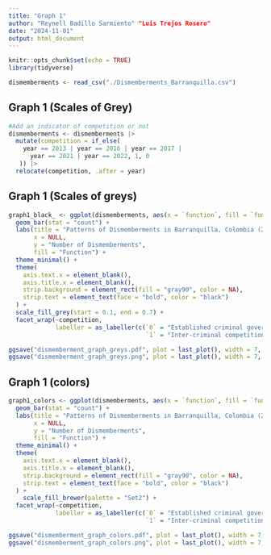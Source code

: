 ```yaml
---
title: "Graph 1"
author: "Reynell Badillo Sarmiento" "Luis Trejos Rosero"
date: "2024-11-01"
output: html_document
---
```


```r
knitr::opts_chunk$set(echo = TRUE)
library(tidyverse)
```

```r
dismemberments <- read_csv("./Dismemberments_Barranquilla.csv")
```

## Graph 1 (Scales of Grey)

```r
#Add an indicator of competition or not
dismemberments <- dismemberments |> 
  mutate(competition = if_else(
    year == 2013 | year == 2016 | year == 2017 | 
      year == 2021 | year == 2022, 1, 0
   )) |> 
  relocate(competition, .after = year)
```


## Graph 1 (Scales of greys)
```r
graph1_black_ <- ggplot(dismemberments, aes(x = `function`, fill = `function`)) +
  geom_bar(stat = "count") +
  labs(title = "Patterns of Dismemberments in Barranquilla, Colombia (2013-2022)",
       x = NULL, 
       y = "Number of Dismemberments",
       fill = "Function") +
  theme_minimal() +
  theme(
    axis.text.x = element_blank(),
    axis.title.x = element_blank(),
    strip.background = element_rect(fill = "gray90", color = NA),
    strip.text = element_text(face = "bold", color = "black")
  ) +
  scale_fill_grey(start = 0.1, end = 0.7) +
  facet_wrap(~competition, 
             labeller = as_labeller(c(`0` = "Established criminal governance regime",
                                      `1` = "Inter-criminal competition")))

ggsave("dismemberment_graph_greys.pdf", plot = last_plot(), width = 7, height = 5)
ggsave("dismemberment_graph_greys.png", plot = last_plot(), width = 7, height = 5, dpi = 600)

```

## Graph 1 (colors)
```r
graph1_colors <- ggplot(dismemberments, aes(x = `function`, fill = `function`)) +
  geom_bar(stat = "count") +
  labs(title = "Patterns of Dismemberments in Barranquilla, Colombia (2013-2022)",
       x = NULL, 
       y = "Number of Dismemberments",
       fill = "Function") +
  theme_minimal() +
  theme(
    axis.text.x = element_blank(),
    axis.title.x = element_blank(),
    strip.background = element_rect(fill = "gray90", color = NA),
    strip.text = element_text(face = "bold", color = "black")
  ) +
    scale_fill_brewer(palette = "Set2") +
  facet_wrap(~competition, 
             labeller = as_labeller(c(`0` = "Established criminal governance regime",
                                      `1` = "Inter-criminal competition")))

ggsave("dismemberment_graph_colors.pdf", plot = last_plot(), width = 7, height = 5)
ggsave("dismemberment_graph_colors.png", plot = last_plot(), width = 7, height = 5, dpi = 600)
```

